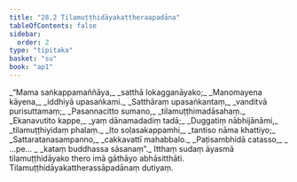```yaml
---
title: "28.2 Tilamuṭṭhidāyakattheraapadāna"
tableOfContents: false
sidebar:
  order: 2
type: "tipitaka"
basket: "su"
book: "ap1"
---
```



<DynamicBreadcrumb />

<Division number="5" book="ap1" bookNo="20" page="265">

<Paragraph number="3229" type="verses" book="ap1">
_“Mama saṅkappamaññāya,_  
_satthā lokagganāyako;_  
_Manomayena kāyena,_  
_iddhiyā upasaṅkami._  

</Paragraph>

</Division>
<Division number="6" book="ap1" bookNo="20" page="265">

<Paragraph number="3230" type="verses" book="ap1">
_Satthāraṃ upasaṅkantaṃ,_  
_vanditvā purisuttamaṃ;_  
_Pasannacitto sumano,_  
_tilamuṭṭhimadāsahaṃ._  

</Paragraph>

</Division>
<Division number="7" book="ap1" bookNo="20" page="265">

<Paragraph number="3231" type="verses" book="ap1">
_Ekanavutito kappe,_  
_yaṃ dānamadadiṃ tadā;_  
_Duggatiṃ nābhijānāmi,_  
_tilamuṭṭhiyidaṃ phalaṃ._  

</Paragraph>

</Division>
<Division number="8" book="ap1" bookNo="20" page="265">

<Paragraph number="3232" type="verses" book="ap1">
_Ito soḷasakappamhi,_  
_tantiso nāma khattiyo;_  
_Sattaratanasampanno,_  
_cakkavattī mahabbalo._  

</Paragraph>

</Division>
<Division number="9" book="ap1" bookNo="20" page="265">

<Paragraph number="3233" type="verses" book="ap1">
_Paṭisambhidā catasso,_  
_ …pe… _  
_kataṃ buddhassa sāsanaṃ”._  

</Paragraph>

<Paragraph number="3234" book="ap1">
Itthaṃ sudaṃ āyasmā tilamuṭṭhidāyako thero imā gāthāyo abhāsitthāti.

</Paragraph>
</Division>

<Paragraph number="3235" type="center" book="ap1">
Tilamuṭṭhidāyakattherassāpadānaṃ dutiyaṃ.
</Paragraph>